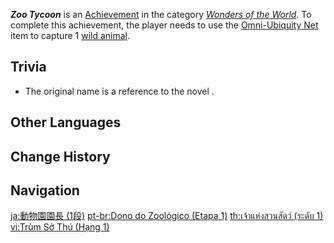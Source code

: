 {{Achievement Infobox
|title        = Zoo Tycoon
|id           = 80127
|order id     = 0127
|category     = Wonders of the World
|description  = Use the [[Omni-Ubiquity Net]] item to capture 1 [[Wildlife|wild animal]].
|requirements = 
|primogems    = 5
|tracking     = Tracks the total of captured animals.
|topic        = Omni-Ubiquity Net
|set          = Zoo Tycoon
|tier         = 1
|tiers_total  = 3
|type         = Exploration
}}
'''''Zoo Tycoon''''' is an [[Achievement]] in the category ''[[Wonders of the World]]''. To complete this achievement, the player needs to use the [[Omni-Ubiquity Net]] item to capture 1 [[Wildlife|wild animal]].

==Trivia==
{{Transclude|Zoo Tycoon|Trivia}}
* The original name {{Lang|"Trying to Tame Me?"|zh=「是想要驯服我吗？」}} is a reference to the novel ''{{w|The Little Prince}}''.
<!--
==Video Guides==
{{EVT
|video1   = 
|caption1 = 
}}
-->
==Other Languages==
{{Other Languages|Transclude=Zoo Tycoon
|ja_note = {nil}
|ru_note = {nil}
|id_note = {nil}
}}

==Change History==
{{Change History|2.3}}
<!--
==References==
{{Reflist}}
-->
==Navigation==
{{Achievement Navbox}}

[[ja:動物園園長 (1段)]]
[[pt-br:Dono do Zoológico (Etapa 1)]]
[[th:เจ้าแห่งสวนสัตว์ (ระดับ 1)]]
[[vi:Trùm Sở Thú (Hạng 1)]]